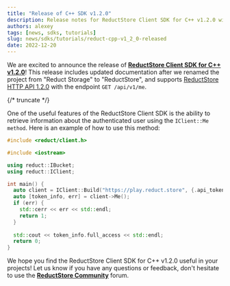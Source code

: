```yaml
---
title: "Release of C++ SDK v1.2.0"
description: Release notes for ReductStore Client SDK for C++ v1.2.0 with usage examples
authors: alexey
tags: [news, sdks, tutorials]
slug: news/sdks/tutorials/reduct-cpp-v1_2_0-released
date: 2022-12-20
---
```


We are excited to announce the release
of [**ReductStore Client SDK for C++ v1.2.0**](https://github.com/reductstore/reduct-cpp/releases/tag/v1.2.0)! This release
includes updated
documentation after we renamed the project from "Reduct Storage" to "ReductStore", and supports [ReductStore HTTP API
1.2.0](/docs/http-api) with the endpoint `GET /api/v1/me`.

{/* truncate */}

One of the useful features of the ReductStore Client SDK is the ability to retrieve information about the authenticated
user using the `IClient::Me method`. Here is an example of how to use this method:

```cpp
#include <reduct/client.h>

#include <iostream>

using reduct::IBucket;
using reduct::IClient;

int main() {
  auto client = IClient::Build("https://play.reduct.store", {.api_token="my-token"});
  auto [token_info, err] = client->Me();
  if (err) {
    std::cerr << err << std::endl;
    return 1;
  }
  
  std::cout << token_info.full_access << std::endl;
  return 0;
}

```

We hope you find the ReductStore Client SDK for C++ v1.2.0 useful in your projects! Let us know 
if you have any questions or feedback, don't hesitate to use the [**ReductStore Community**](https://community.reduct.store) forum.
